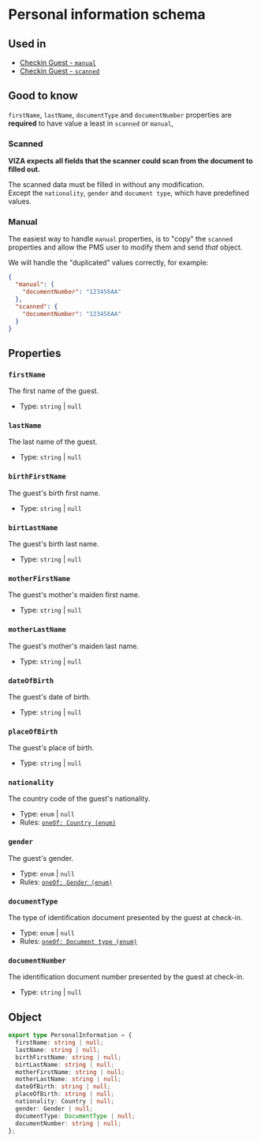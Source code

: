 # Personal information schema

## Used in
- [Checkin Guest - `manual`](/schema-viza/segments/checkin-guest#manual)
- [Checkin Guest - `scanned`](/schema-viza/segments/checkin-guest#scanned)

## Good to know
`firstName`, `lastName`, `documentType` and `documentNumber` properties are **required** to have value a least in `scanned` or `manual`,

### Scanned
**VIZA expects all fields that the scanner could scan from the document to filled out.**

The scanned data must be filled in without any modification. \
Except the `nationality`, `gender` and `document type`, which have predefined values.

### Manual
The easiest way to handle `manual` properties, is to "copy" the `scanned` properties and allow the PMS user to modify them
and send _that_ object.

We will handle the "duplicated" values correctly, for example:
```json
{
  "manual": {
    "documentNumber": "123456AA"
  },
  "scanned": {
    "documentNumber": "123456AA"
  }
}
```

## Properties
### `firstName`
The first name of the guest.
- Type: `string` | `null`

### `lastName`
The last name of the guest.
- Type: `string` | `null`

### `birthFirstName`
The guest's birth first name.
- Type: `string` | `null`

### `birtLastName`
The guest's birth last name.
- Type: `string` | `null`

### `motherFirstName`
The guest's mother's maiden first name.
- Type: `string` | `null`

### `motherLastName`
The guest's mother's maiden last name.
- Type: `string` | `null`

### `dateOfBirth`
The guest's date of birth.
- Type: `string` | `null`

### `placeOfBirth`
The guest's place of birth.
- Type: `string` | `null`

### `nationality`
The country code of the guest's nationality.
- Type: `enum` | `null`
- Rules: [`oneOf: Country (enum)`](/schema-viza/enums/country)

### `gender`
The guest's gender.
- Type: `enum` | `null`
- Rules: [`oneOf: Gender (enum)`](/schema-viza/enums/gender)

### `documentType`
The type of identification document presented by the guest at check-in.
- Type: `enum` | `null`
- Rules: [`oneOf: Document type (enum)`](/schema-viza/enums/document-type)

### `documentNumber`
The identification document number presented by the guest at check-in.
- Type: `string` | `null`

## Object
```ts
export type PersonalInformation = {
  firstName: string | null;
  lastName: string | null;
  birthFirstName: string | null;
  birtLastName: string | null;
  motherFirstName: string | null;
  motherLastName: string | null;
  dateOfBirth: string | null;
  placeOfBirth: string | null;
  nationality: Country | null;
  gender: Gender | null;
  documentType: DocumentType | null;
  documentNumber: string | null;
};
```